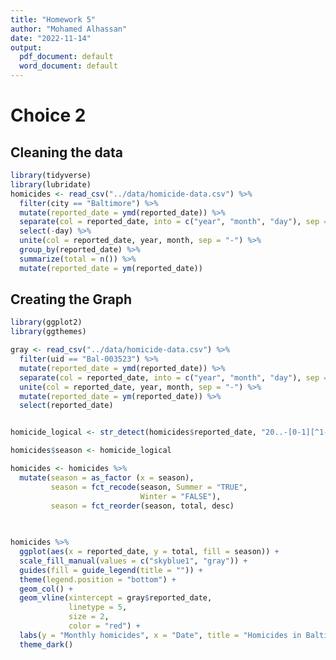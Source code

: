 ```yaml
---
title: "Homework 5"
author: "Mohamed Alhassan"
date: "2022-11-14"
output:
  pdf_document: default
  word_document: default
---
```

# Choice 2

## Cleaning the data

```r
library(tidyverse)
library(lubridate)
homicides <- read_csv("../data/homicide-data.csv") %>% 
  filter(city == "Baltimore") %>% 
  mutate(reported_date = ymd(reported_date)) %>% 
  separate(col = reported_date, into = c("year", "month", "day"), sep = "-") %>% 
  select(-day) %>%
  unite(col = reported_date, year, month, sep = "-") %>% 
  group_by(reported_date) %>% 
  summarize(total = n()) %>% 
  mutate(reported_date = ym(reported_date))

```

## Creating the Graph

```r
library(ggplot2)
library(ggthemes)

gray <- read_csv("../data/homicide-data.csv") %>% 
  filter(uid == "Bal-003523") %>%
  mutate(reported_date = ymd(reported_date)) %>% 
  separate(col = reported_date, into = c("year", "month", "day"), sep = "-") %>% 
  unite(col = reported_date, year, month, sep = "-") %>% 
  mutate(reported_date = ym(reported_date)) %>% 
  select(reported_date) 


homicide_logical <- str_detect(homicides$reported_date, "20..-[0-1][^1-4]")

homicides$season <- homicide_logical

homicides <- homicides %>%
  mutate(season = as_factor (x = season),
         season = fct_recode(season, Summer = "TRUE",
                             Winter = "FALSE"),
         season = fct_reorder(season, total, desc)

  
  
homicides %>%
  ggplot(aes(x = reported_date, y = total, fill = season)) +
  scale_fill_manual(values = c("skyblue1", "gray")) +
  guides(fill = guide_legend(title = "")) +
  theme(legend.position = "bottom") +
  geom_col() +
  geom_vline(xintercept = gray$reported_date,
             linetype = 5,
             size = 2,
             color = "red") +
  labs(y = "Monthly homicides", x = "Date", title = "Homicides in Baltimore, MD") +
  theme_dark()

```

